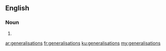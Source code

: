 ==English==

===Noun===
{{head|en}}

# {{plural of|generalisation}}

[[ar:generalisations]]
[[fr:generalisations]]
[[ku:generalisations]]
[[my:generalisations]]